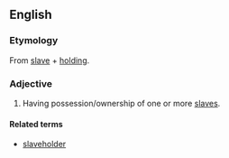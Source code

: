 ==English==
===Etymology===
From [[slave]] + [[holding]].

===Adjective===
{{en-adj}}
# Having possession/ownership of one or more [[slave]]s.

====Related terms====
*[[slaveholder]]
